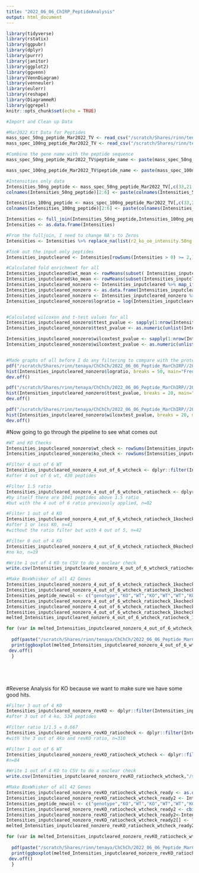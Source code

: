 ```yaml
---
title: "2022_06_06_ChIRP_PeptideAnalysis"
output: html_document
---
```



```r
library(tidyverse)
library(rstatix)
library(ggpubr)
library(dplyr)
library(purrr)
library(janitor)
library(ggplot2)
library(ggvenn)
library(VennDiagram)
library(venneuler)
library(eulerr)
library(reshape)
library(DiagrammeR)
library(ggrepel)
knitr::opts_chunk$set(echo = TRUE)
```


```r
#Import and Clean up Data

#Mar2022 Kit Data for Peptides
mass_spec_50ng_peptide_Mar2022_TV <- read_csv("/scratch/Shares/rinn/tenaya/ChChCh/2022_06_06_Peptide_MarChIRP/2022_03_24data_50ng_peptide_Mar2022ChIRPOandE.csv") %>% clean_names()
mass_spec_100ng_peptide_Mar2022_TV <- read_csv("/scratch/Shares/rinn/tenaya/ChChCh/2022_06_06_Peptide_MarChIRP/2022_03_24data_100ng_peptide_Mar2022ChIRPOandE.csv") %>% clean_names()

#Combine the gene name with the peptide sequence
mass_spec_50ng_peptide_Mar2022_TV$peptide_name <- paste(mass_spec_50ng_peptide_Mar2022_TV$gene, mass_spec_50ng_peptide_Mar2022_TV$peptide_sequence, sep="_")

mass_spec_100ng_peptide_Mar2022_TV$peptide_name <- paste(mass_spec_100ng_peptide_Mar2022_TV$gene, mass_spec_100ng_peptide_Mar2022_TV$peptide_sequence, sep="_")

#Intensities only data
Intensities_50ng_peptide <- mass_spec_50ng_peptide_Mar2022_TV[,c(33,21,22,23,24,25)]
colnames(Intensities_50ng_peptide)[2:6] <- paste(colnames(Intensities_50ng_peptide)[2:6],"50ng",sep=".")

Intensities_100ng_peptide <- mass_spec_100ng_peptide_Mar2022_TV[,c(33,21,22,23,24,25)]
colnames(Intensities_100ng_peptide)[2:6] <- paste(colnames(Intensities_100ng_peptide)[2:6],"100ng",sep=".")

Intensities <- full_join(Intensities_50ng_peptide,Intensities_100ng_peptide,by="peptide_name",copy=FALSE,keep = FALSE)
Intensities <- as.data.frame(Intensities)

#From the fulljoin, I need to change NA's to Zeros
Intensities <- Intensities %>% replace_na(list(r2_ko_oe_intensity.50ng = 0.0, r2_wt_oe_intensity.50ng = 0.0, r3_ko_oe_intensity.50ng = 0.0, r3_wt_oe_intensity.50ng = 0.0, r4_wt_oe_intensity.50ng=0.0, r2_ko_oe_intensity.100ng=0.0, r2_wt_oe_intensity.100ng=0.0, r3_wt_oe_intensity.100ng=0.0, r3_ko_oe_intensity.100ng=0.0, r4_wt_oe_intensity.100ng=0.0))

#Took out the input only peptides
Intensities_inputcleared <- Intensities[rowSums(Intensities > 0) >= 2,]

#Calculated fold enrichment for all
Intensities_inputcleared$wt_mean <- rowMeans(subset( Intensities_inputcleared, select = c(r2_wt_oe_intensity.50ng, r3_wt_oe_intensity.50ng, r4_wt_oe_intensity.50ng, r2_wt_oe_intensity.100ng, r3_wt_oe_intensity.100ng, r4_wt_oe_intensity.100ng)),)
Intensities_inputcleared$ko_mean <- rowMeans(subset(Intensities_inputcleared, select = c(r2_ko_oe_intensity.50ng, r3_ko_oe_intensity.50ng, r2_ko_oe_intensity.100ng, r3_ko_oe_intensity.100ng)),)
Intensities_inputcleared_nonzero <- Intensities_inputcleared %>% map_if(is.numeric, ~.+1)
Intensities_inputcleared_nonzero <- as.data.frame(Intensities_inputcleared_nonzero)
Intensities_inputcleared_nonzero <- Intensities_inputcleared_nonzero %>% mutate(ratio = wt_mean/ko_mean)
Intensities_inputcleared_nonzero$logratio = log(Intensities_inputcleared_nonzero$ratio,10)


#Calculated wilcoxon and t-test values for all
Intensities_inputcleared_nonzero$ttest_pvalue <- sapply(1:nrow(Intensities_inputcleared_nonzero), function(i) t.test(as.numeric(as.character(unlist(Intensities_inputcleared_nonzero[i,c(2,4,7,9)]))), as.numeric(as.character(unlist(Intensities_inputcleared_nonzero[i,c(3,5,6,8,10,11)]))))[c("p.value")])
Intensities_inputcleared_nonzero$ttest_pvalue <- as.numeric(unlist(Intensities_inputcleared_nonzero$ttest_pvalue))

Intensities_inputcleared_nonzero$wilcoxtest_pvalue <- sapply(1:nrow(Intensities_inputcleared_nonzero), function(i) wilcox.test(as.numeric(as.character(unlist(Intensities_inputcleared_nonzero[i,c(2,4,7,9)]))), as.numeric(as.character(unlist(Intensities_inputcleared_nonzero[i,c(3,5,6,8,10,11)]))))[c("p.value")])
Intensities_inputcleared_nonzero$wilcoxtest_pvalue <- as.numeric(unlist(Intensities_inputcleared_nonzero$wilcoxtest_pvalue))


#Made graphs of all before I do any filtering to compare with the protein data
pdf("/scratch/Shares/rinn/tenaya/ChChCh/2022_06_06_Peptide_MarChIRP//2022_06_06_Histogram_beforefilter_peptide_FoldChange_WT_KO_MassSpec_Mar2022TV.pdf")
hist(Intensities_inputcleared_nonzero$logratio, breaks = 50, main="Frequency of Log Average of Fold Change of WT/KO Intensities \nfrom TVkitMar2022 peptides", xlab = "Log Average Fold Change of WT to KO of all peptides (no filter)", ylab = "Frequency of Peptides (n=2134)", labels=TRUE) 
dev.off()

pdf("/scratch/Shares/rinn/tenaya/ChChCh/2022_06_06_Peptide_MarChIRP//2022_06_06_Histogram_beforefilter_peptide_Ttest_WT_KO_MassSpec_Mar2022TV.pdf")
hist(Intensities_inputcleared_nonzero$ttest_pvalue, breaks = 20, main=" Frequency of T-Test P-values in Mar2022 ChIRP Peptide Data (No Filter)", xlab = "T-Test P-value", ylab = "Frequency of P-values", labels=TRUE) 
dev.off()

pdf("/scratch/Shares/rinn/tenaya/ChChCh/2022_06_06_Peptide_MarChIRP//2022_06_06_Histogram_beforefilter_peptide_Wilcoxontest_WT_KO_MassSpec_Mar2022TV.pdf")
hist(Intensities_inputcleared_nonzero$wilcoxtest_pvalue, breaks = 20, main="Frequency of Wilcoxon P-values in Mar2022 ChIRP Peptide Data (No Filter)", xlab = "Wilcoxon P-value", ylab = "Frequency of P-values", labels=TRUE) 
dev.off()

```


#Now going to go through the pipeline to see what comes out
```r
#WT and KO Checks
Intensities_inputcleared_nonzero$wt_check <- rowSums(Intensities_inputcleared_nonzero[,c(3,5,6,8,10,11)] >1)
Intensities_inputcleared_nonzero$ko_check <- rowSums(Intensities_inputcleared_nonzero[,c(2,4,7,9)] >1)

#Filter 4 out of 6 WT
Intensities_inputcleared_nonzero_4_out_of_6_wtcheck <- dplyr::filter(Intensities_inputcleared_nonzero, wt_check >= 4)
#after 4 out of 6 wt, 430 peptides

#Filter 1.5 ratio
Intensities_inputcleared_nonzero_4_out_of_6_wtcheck_ratiocheck <- dplyr::filter(Intensities_inputcleared_nonzero_4_out_of_6_wtcheck, ratio >= 1.5)
#by itself there are 1041 peptides above 1.5 ratio
#but with the 4 out of 6 ratio previously applied, n=82

#Filter 1 out of 4 KO
Intensities_inputcleared_nonzero_4_out_of_6_wtcheck_ratiocheck_1kocheck <- dplyr::filter(Intensities_inputcleared_nonzero_4_out_of_6_wtcheck_ratiocheck, ko_check <= 1)
#after 1 or less KO, n=41
#without the ratio filter but with 4 out of 5, n=42

#Filter 0 out of 4 KO
Intensities_inputcleared_nonzero_4_out_of_6_wtcheck_ratiocheck_0kocheck <- dplyr::filter(Intensities_inputcleared_nonzero_4_out_of_6_wtcheck_ratiocheck, ko_check <= 0)
#no ko, n=19

#Write 1 out of 4 KO to CSV to do a nuclear check
write.csv(Intensities_inputcleared_nonzero_4_out_of_6_wtcheck_ratiocheck_1kocheck,"/scratch/Shares/rinn/tenaya/ChChCh/2022_06_06_Peptide_MarChIRP//2022_06_07_results_4outof6_wtcheck_1.5filtercutoff_1kocutoff.csv",row.names = TRUE)

#Make BoxWhisker of all 42 Genes
Intensities_inputcleared_nonzero_4_out_of_6_wtcheck_ratiocheck_1kocheck_ready <- as.data.frame(t(Intensities_inputcleared_nonzero_4_out_of_6_wtcheck_ratiocheck_1kocheck))
Intensities_inputcleared_nonzero_4_out_of_6_wtcheck_ratiocheck_1kocheck_ready2 <- Intensities_inputcleared_nonzero_4_out_of_6_wtcheck_ratiocheck_1kocheck_ready[1:11,]
Intensities_peptide_newcol <- c("genotype","KO","WT","KO","WT","WT","KO","WT","KO","WT","WT")
Intensities_inputcleared_nonzero_4_out_of_6_wtcheck_ratiocheck_1kocheck_ready2 <- cbind(Intensities_peptide_newcol,Intensities_inputcleared_nonzero_4_out_of_6_wtcheck_ratiocheck_1kocheck_ready2)
Intensities_inputcleared_nonzero_4_out_of_6_wtcheck_ratiocheck_1kocheck_ready2<-Intensities_inputcleared_nonzero_4_out_of_6_wtcheck_ratiocheck_1kocheck_ready2 %>% row_to_names (row_number= 1) %>% clean_names()
Intensities_inputcleared_nonzero_4_out_of_6_wtcheck_ratiocheck_1kocheck_ready2[] <- lapply(Intensities_inputcleared_nonzero_4_out_of_6_wtcheck_ratiocheck_1kocheck_ready2, type.convert, as.is = TRUE)
melted_Intensities_inputcleared_nonzero_4_out_of_6_wtcheck_ratiocheck_1kocheck_ready2 = melt(Intensities_inputcleared_nonzero_4_out_of_6_wtcheck_ratiocheck_1kocheck_ready2)

for (var in melted_Intensities_inputcleared_nonzero_4_out_of_6_wtcheck_ratiocheck_1kocheck_ready2$variable) { 
 
  pdf(paste("/scratch/Shares/rinn/tenaya/ChChCh/2022_06_06_Peptide_MarChIRP/2022_06_06_BoxWhiskerPlots_max1ko_peptide//", var, "peptide_4outof6wtcheck_ratiocutoff_1komax.pdf", sep=""))
  print(ggboxplot(melted_Intensities_inputcleared_nonzero_4_out_of_6_wtcheck_ratiocheck_1kocheck_ready2[melted_Intensities_inputcleared_nonzero_4_out_of_6_wtcheck_ratiocheck_1kocheck_ready2$variable==var,],x="genotype",y="value",fill="#00AFBB",line.color ="gray",add="jitter")+ggtitle(var)+stat_compare_means(label.x = 0.5)+stat_compare_means(method = "t.test"))
 dev.off()
  }






```

#Reverse Analysis for KO because we want to make sure we have some good hits. 
```r
#Filter 3 out of 4 KO
Intensities_inputcleared_nonzero_revKO <- dplyr::filter(Intensities_inputcleared_nonzero, ko_check >= 3)
#after 3 out of 4 ko, 534 peptides

#Filter ratio 1/1.5 = 0.667
Intensities_inputcleared_nonzero_revKO_ratiocheck <- dplyr::filter(Intensities_inputcleared_nonzero_revKO, ratio <= 0.667)
#with the 3 out of 4ko and revKO ratio, n=310

#Filter 1 out of 6 WT
Intensities_inputcleared_nonzero_revKO_ratiocheck_wtcheck <- dplyr::filter(Intensities_inputcleared_nonzero_revKO_ratiocheck, wt_check <= 1)
#n=84

#Write 1 out of 4 KO to CSV to do a nuclear check
write.csv(Intensities_inputcleared_nonzero_revKO_ratiocheck_wtcheck,"/scratch/Shares/rinn/tenaya/ChChCh/2022_06_06_Peptide_MarChIRP//2022_06_07_RevKO_analysis_results.csv",row.names = TRUE)

#Make BoxWhisker of all 42 Genes
Intensities_inputcleared_nonzero_revKO_ratiocheck_wtcheck_ready <- as.data.frame(t(Intensities_inputcleared_nonzero_revKO_ratiocheck_wtcheck))
Intensities_inputcleared_nonzero_revKO_ratiocheck_wtcheck_ready2 <- Intensities_inputcleared_nonzero_revKO_ratiocheck_wtcheck_ready[1:11,]
Intensities_peptide_newcol <- c("genotype","KO","WT","KO","WT","WT","KO","WT","KO","WT","WT")
Intensities_inputcleared_nonzero_revKO_ratiocheck_wtcheck_ready2 <- cbind(Intensities_peptide_newcol,Intensities_inputcleared_nonzero_revKO_ratiocheck_wtcheck_ready2)
Intensities_inputcleared_nonzero_revKO_ratiocheck_wtcheck_ready2<-Intensities_inputcleared_nonzero_revKO_ratiocheck_wtcheck_ready2 %>% row_to_names (row_number= 1) %>% clean_names()
Intensities_inputcleared_nonzero_revKO_ratiocheck_wtcheck_ready2[] <- lapply(Intensities_inputcleared_nonzero_revKO_ratiocheck_wtcheck_ready2, type.convert, as.is = TRUE)
melted_Intensities_inputcleared_nonzero_revKO_ratiocheck_wtcheck_ready2 = melt(Intensities_inputcleared_nonzero_revKO_ratiocheck_wtcheck_ready2)

for (var in melted_Intensities_inputcleared_nonzero_revKO_ratiocheck_wtcheck_ready2$variable) { 
 
  pdf(paste("/scratch/Shares/rinn/tenaya/ChChCh/2022_06_06_Peptide_MarChIRP/2022_06_06_RevKO_BoxWhiskerPlots_peptide//", var, "RevKO_peptide.pdf", sep=""))
  print(ggboxplot(melted_Intensities_inputcleared_nonzero_revKO_ratiocheck_wtcheck_ready2[melted_Intensities_inputcleared_nonzero_revKO_ratiocheck_wtcheck_ready2$variable==var,],x="genotype",y="value",fill="#00AFBB",line.color ="gray",add="jitter")+ggtitle(var)+stat_compare_means(label.x = 0.5)+stat_compare_means(method = "t.test"))
 dev.off()
  }

```

